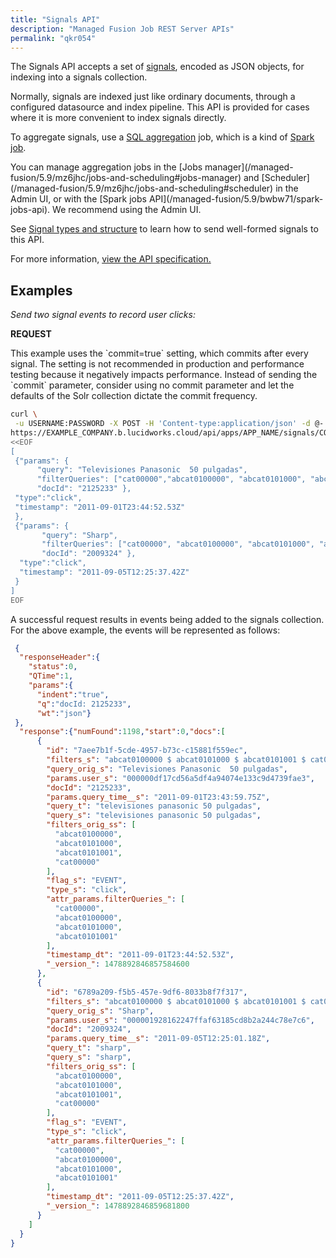 ```yaml
---
title: "Signals API"
description: "Managed Fusion Job REST Server APIs"
permalink: "qkr054"
---
```


The Signals API accepts a set of [signals](/managed-fusion/5.9/lvj31z/signals-types-and-structures), encoded as JSON objects, for indexing into a signals collection.

Normally, signals are indexed just like ordinary documents, through a configured datasource and index pipeline. This API is provided for cases where it is more convenient to index signals directly.

To aggregate signals, use a [SQL aggregation](/managed-fusion/5.9/78vsm6/sql-aggregation) job, which is a kind of [Spark job](/managed-fusion/5.9/2ma2g9/spark-jobs).

<Tip>
You can manage aggregation jobs in the [Jobs manager](/managed-fusion/5.9/mz6jhc/jobs-and-scheduling#jobs-manager) and [Scheduler](/managed-fusion/5.9/mz6jhc/jobs-and-scheduling#scheduler) in the Admin UI, or with the [Spark jobs API](/managed-fusion/5.9/bwbw71/spark-jobs-api). We recommend using the Admin UI.
</Tip>

See [Signal types and structure](/managed-fusion/5.9/lvj31z/signals-types-and-structures) to learn how to send well-formed signals to this API.

For more information, [view the API specification.](?open-api=true)

## Examples

*Send two signal events to record user clicks:*

**REQUEST**

<Note>
This example uses the `commit=true` setting, which commits after every signal. The setting is not recommended in production and performance testing because it negatively impacts performance. Instead of sending the `commit` parameter, consider using no commit parameter and let the defaults of the Solr collection dictate the commit frequency.
</Note>

```sh
curl \
 -u USERNAME:PASSWORD -X POST -H 'Content-type:application/json' -d @- \
https://EXAMPLE_COMPANY.b.lucidworks.cloud/api/apps/APP_NAME/signals/COLLECTION_NAME?async=false&commit=true \
<<EOF
[
 {"params": {
      "query": "Televisiones Panasonic  50 pulgadas",
      "filterQueries": ["cat00000","abcat0100000", "abcat0101000", "abcat0101001"],
      "docId": "2125233" },
 "type":"click",
 "timestamp": "2011-09-01T23:44:52.53Z"
 },
 {"params": {
       "query": "Sharp",
       "filterQueries": ["cat00000", "abcat0100000", "abcat0101000", "abcat0101001"],
       "docId": "2009324" },
  "type":"click",
  "timestamp": "2011-09-05T12:25:37.42Z"
 }
]
EOF
```

A successful request results in events being added to the signals collection.
For the above example, the events will be represented as follows:

```json
 {
  "responseHeader":{
    "status":0,
    "QTime":1,
    "params":{
      "indent":"true",
      "q":"docId: 2125233",
      "wt":"json"}
 },
  "response":{"numFound":1198,"start":0,"docs":[
      {
        "id": "7aee7b1f-5cde-4957-b73c-c15881f559ec",
        "filters_s": "abcat0100000 $ abcat0101000 $ abcat0101001 $ cat00000",
        "query_orig_s": "Televisiones Panasonic  50 pulgadas",
        "params.user_s": "000000df17cd56a5df4a94074e133c9d4739fae3",
        "docId": "2125233",
        "params.query_time__s": "2011-09-01T23:43:59.75Z",
        "query_t": "televisiones panasonic 50 pulgadas",
        "query_s": "televisiones panasonic 50 pulgadas",
        "filters_orig_ss": [
          "abcat0100000",
          "abcat0101000",
          "abcat0101001",
          "cat00000"
        ],
        "flag_s": "EVENT",
        "type_s": "click",
        "attr_params.filterQueries_": [
          "cat00000",
          "abcat0100000",
          "abcat0101000",
          "abcat0101001"
        ],
        "timestamp_dt": "2011-09-01T23:44:52.53Z",
        "_version_": 1478892846857584600
      },
      {
        "id": "6789a209-f5b5-457e-9df6-8033b8f7f317",
        "filters_s": "abcat0100000 $ abcat0101000 $ abcat0101001 $ cat00000",
        "query_orig_s": "Sharp",
        "params.user_s": "000001928162247ffaf63185cd8b2a244c78e7c6",
        "docId": "2009324",
        "params.query_time__s": "2011-09-05T12:25:01.18Z",
        "query_t": "sharp",
        "query_s": "sharp",
        "filters_orig_ss": [
          "abcat0100000",
          "abcat0101000",
          "abcat0101001",
          "cat00000"
        ],
        "flag_s": "EVENT",
        "type_s": "click",
        "attr_params.filterQueries_": [
          "cat00000",
          "abcat0100000",
          "abcat0101000",
          "abcat0101001"
        ],
        "timestamp_dt": "2011-09-05T12:25:37.42Z",
        "_version_": 1478892846859681800
      }
    ]
  }
}
```